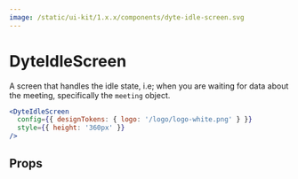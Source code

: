 ```yaml
---
image: /static/ui-kit/1.x.x/components/dyte-idle-screen.svg
---
```


# DyteIdleScreen

A screen that handles the idle state,
i.e; when you are waiting for data about the meeting, specifically the `meeting` object.

```jsx live
<DyteIdleScreen
  config={{ designTokens: { logo: '/logo/logo-white.png' } }}
  style={{ height: '360px' }}
/>
```

## Props

<PropsTable of="dyte-idle-screen" />
